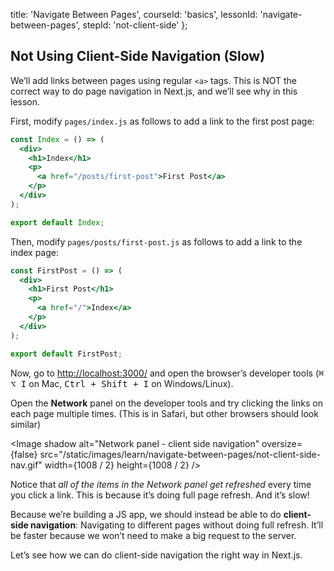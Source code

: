 
  title: 'Navigate Between Pages',
  courseId: 'basics',
  lessonId: 'navigate-between-pages',
  stepId: 'not-client-side'
};

## Not Using Client-Side Navigation (Slow)

We’ll add links between pages using regular `<a>` tags. This is NOT the correct way to do page navigation in Next.js, and we’ll see why in this lesson.

First, modify `pages/index.js` as follows to add a link to the first post page:

```jsx
const Index = () => (
  <div>
    <h1>Index</h1>
    <p>
      <a href="/posts/first-post">First Post</a>
    </p>
  </div>
);

export default Index;
```

Then, modify `pages/posts/first-post.js` as follows to add a link to the index page:

```jsx
const FirstPost = () => (
  <div>
    <h1>First Post</h1>
    <p>
      <a href="/">Index</a>
    </p>
  </div>
);

export default FirstPost;
```

Now, go to [http://localhost:3000/](http://localhost:3000/) and open the browser’s developer tools (<kbd>⌘ ⌥ I</kbd> on Mac, <kbd>Ctrl + Shift + I</kbd> on Windows/Linux).

Open the **Network** panel on the developer tools and try clicking the links on each page multiple times. (This is in Safari, but other browsers should look similar)

<Image
  shadow
  alt="Network panel - client side navigation"
  oversize={false}
  src="/static/images/learn/navigate-between-pages/not-client-side-nav.gif"
  width={1008 / 2}
  height={1008 / 2}
/>

Notice that _all of the items in the Network panel get refreshed_ every time you click a link. This is because it’s doing full page refresh. And it’s slow!

Because we’re building a JS app, we should instead be able to do **client-side navigation**: Navigating to different pages without doing full refresh. It’ll be faster because we won’t need to make a big request to the server.

Let’s see how we can do client-side navigation the right way in Next.js.

